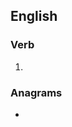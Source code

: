 ==English==

===Verb===
{{head|en|verb form}}

# {{en-past of|single}}

===Anagrams===
* {{anagrams|en|dingles|engilds|gildens}}